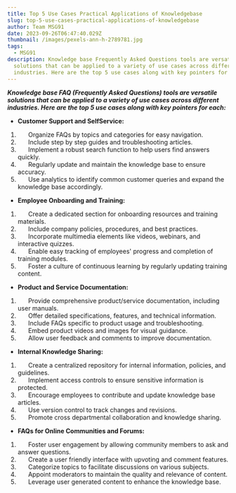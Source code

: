 ```yaml
---
title: Top 5 Use Cases Practical Applications of Knowledgebase
slug: top-5-use-cases-practical-applications-of-knowledgebase
author: Team MSG91
date: 2023-09-26T06:47:40.029Z
thumbnail: /images/pexels-ann-h-2789781.jpg
tags:
  - MSG91
description: Knowledge base Frequently Asked Questions tools are versatile
  solutions that can be applied to a variety of use cases across different
  industries. Here are the top 5 use cases along with key pointers for each
---
```

***Knowledge base FAQ (Frequently Asked Questions) tools are versatile solutions that can be applied to a variety of use cases across different industries. Here are the top 5 use cases along with key pointers for each:***

* **Customer Support and SelfService:**

1.       Organize FAQs by topics and categories for easy navigation.
2.       Include step by step guides and troubleshooting articles.
3.       Implement a robust search function to help users find answers quickly.
4.       Regularly update and maintain the knowledge base to ensure accuracy.
5.       Use analytics to identify common customer queries and expand the knowledge base 
   accordingly.

* **Employee Onboarding and Training:**

1.       Create a dedicated section for onboarding resources and training materials.
2.       Include company policies, procedures, and best practices.
3.       Incorporate multimedia elements like videos, webinars, and interactive quizzes.
4.       Enable easy tracking of employees' progress and completion of training modules.
5.       Foster a culture of continuous learning by regularly updating training content.

* **Product and Service Documentation:**

1.       Provide comprehensive product/service documentation, including user manuals.
2.       Offer detailed specifications, features, and technical information.
3.       Include FAQs specific to product usage and troubleshooting.
4.       Embed product videos and images for visual guidance.
5.       Allow user feedback and comments to improve documentation.

* **Internal Knowledge Sharing:**

1.       Create a centralized repository for internal information, policies, and guidelines.
2.       Implement access controls to ensure sensitive information is protected.
3.       Encourage employees to contribute and update knowledge base articles.
4.       Use version control to track changes and revisions.
5.       Promote cross departmental collaboration and knowledge sharing.

* **FAQs for Online Communities and Forums:**

1.       Foster user engagement by allowing community members to ask and answer questions.
2.       Create a user friendly interface with upvoting and comment features.
3.       Categorize topics to facilitate discussions on various subjects.
4.       Appoint moderators to maintain the quality and relevance of content.
5.       Leverage user generated content to enhance the knowledge base.